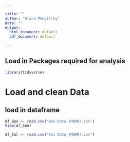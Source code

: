 ```yaml
---

title: ""
author: "Alana Pengilley"
date: ""
output:
  html_document: default
  pdf_document: default
  
---
```


## Load in Packages required for analysis 

```r
library(tidyverse)

```

# Load and clean Data 

## load in dataframe 

```r
df_Geo <- read.csv("Geo Data (MURR).csv") 
View(df_Geo)

df_Cul <- read.csv("Cul Data (MURR).csv")

```
